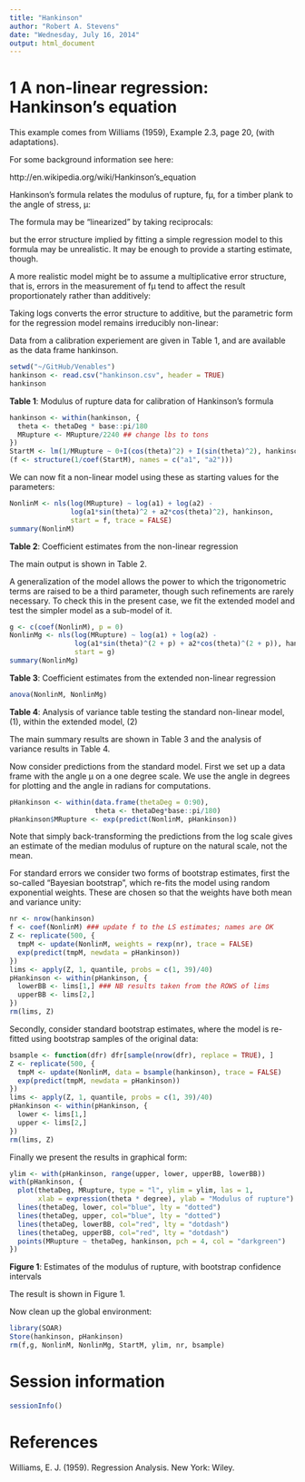 ```yaml
---
title: "Hankinson"
author: "Robert A. Stevens"
date: "Wednesday, July 16, 2014"
output: html_document
---
```


# 1 A non-linear regression: Hankinson's equation

This example comes from Williams (1959), Example 2.3, page 20, (with adaptations).

For some background information see here:

http://en.wikipedia.org/wiki/Hankinson's_equation

Hankinson's formula relates the modulus of rupture, fµ, for a timber plank to the angle of stress, µ:
  
The formula may be "linearized" by taking reciprocals:
  
but the error structure implied by fitting a simple regression model to this formula may be unrealistic. It may be enough to provide a starting estimate, though.

A more realistic model might be to assume a multiplicative error structure, that is, errors in the measurement of fµ tend to affect the result proportionately rather than additively:
  
Taking logs converts the error structure to additive, but the parametric form for the regression model remains irreducibly non-linear:
  
Data from a calibration experiement are given in Table 1, and are available as the data frame hankinson.

```r
setwd("~/GitHub/Venables")
hankinson <- read.csv("hankinson.csv", header = TRUE)
hankinson
```

**Table 1**: Modulus of rupture data for calibration of Hankinson's formula

```r
hankinson <- within(hankinson, {
  theta <- thetaDeg * base::pi/180
  MRupture <- MRupture/2240 ## change lbs to tons
})
StartM <- lm(1/MRupture ~ 0+I(cos(theta)^2) + I(sin(theta)^2), hankinson)
(f <- structure(1/coef(StartM), names = c("a1", "a2")))
```

We can now fit a non-linear model using these as starting values for the parameters:

```r
NonlinM <- nls(log(MRupture) ~ log(a1) + log(a2) -
               log(a1*sin(theta)^2 + a2*cos(theta)^2), hankinson,
               start = f, trace = FALSE)
summary(NonlinM)
```

**Table 2**: Coefficient estimates from the non-linear regression

The main output is shown in Table 2.

A generalization of the model allows the power to which the trigonometric terms are raised to be a third parameter, though such refinements are rarely necessary. To check this in the present case, we fit the extended model and test the simpler model as a sub-model of it.

```r
g <- c(coef(NonlinM), p = 0)
NonlinMg <- nls(log(MRupture) ~ log(a1) + log(a2) -
                log(a1*sin(theta)^(2 + p) + a2*cos(theta)^(2 + p)), hankinson,
                start = g)
summary(NonlinMg)
```

**Table 3**: Coefficient estimates from the extended non-linear regression

```r
anova(NonlinM, NonlinMg)
```

**Table 4**: Analysis of variance table testing the standard non-linear model, (1), within the extended model, (2)

The main summary results are shown in Table 3 and the analysis of variance results in Table 4.

Now consider predictions from the standard model. First we set up a data frame with the angle µ on a one degree scale. We use the angle in degrees for plotting and the angle in radians for computations.

```r
pHankinson <- within(data.frame(thetaDeg = 0:90),
                     theta <- thetaDeg*base::pi/180)
pHankinson$MRupture <- exp(predict(NonlinM, pHankinson))
```

Note that simply back-transforming the predictions from the log scale gives an estimate of the median modulus of rupture on the natural scale, not the mean.

For standard errors we consider two forms of bootstrap estimates, first the so-called "Bayesian bootstrap", which re-fits the model using random exponential weights. These are chosen so that the weights have both mean and variance unity:

```r
nr <- nrow(hankinson)
f <- coef(NonlinM) ### update f to the LS estimates; names are OK
Z <- replicate(500, {
  tmpM <- update(NonlinM, weights = rexp(nr), trace = FALSE)
  exp(predict(tmpM, newdata = pHankinson))
})
lims <- apply(Z, 1, quantile, probs = c(1, 39)/40)
pHankinson <- within(pHankinson, {
  lowerBB <- lims[1,] ### NB results taken from the ROWS of lims
  upperBB <- lims[2,]
})
rm(lims, Z)
```

Secondly, consider standard bootstrap estimates, where the model is re-fitted using bootstrap samples of the original data:

```r
bsample <- function(dfr) dfr[sample(nrow(dfr), replace = TRUE), ]
Z <- replicate(500, {
  tmpM <- update(NonlinM, data = bsample(hankinson), trace = FALSE)
  exp(predict(tmpM, newdata = pHankinson))
})
lims <- apply(Z, 1, quantile, probs = c(1, 39)/40)
pHankinson <- within(pHankinson, {
  lower <- lims[1,]
  upper <- lims[2,]
})
rm(lims, Z)
```

Finally we present the results in graphical form:

```r
ylim <- with(pHankinson, range(upper, lower, upperBB, lowerBB))
with(pHankinson, {
  plot(thetaDeg, MRupture, type = "l", ylim = ylim, las = 1,
       xlab = expression(theta * degree), ylab = "Modulus of rupture")
  lines(thetaDeg, lower, col="blue", lty = "dotted")
  lines(thetaDeg, upper, col="blue", lty = "dotted")
  lines(thetaDeg, lowerBB, col="red", lty = "dotdash")
  lines(thetaDeg, upperBB, col="red", lty = "dotdash")
  points(MRupture ~ thetaDeg, hankinson, pch = 4, col = "darkgreen")
})
```

**Figure 1**: Estimates of the modulus of rupture, with bootstrap confidence intervals

The result is shown in Figure 1.

Now clean up the global environment:

```r
library(SOAR)
Store(hankinson, pHankinson)
rm(f,g, NonlinM, NonlinMg, StartM, ylim, nr, bsample)
```

# Session information

```r
sessionInfo()
```

# References

Williams, E. J. (1959). Regression Analysis. New York: Wiley.
